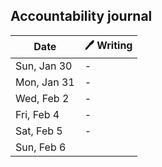 ## Accountability journal

| Date        | 🖊 Writing |
| ----------- | --------- |
| Sun, Jan 30 | -         |
| Mon, Jan 31 | -         |
| Wed, Feb 2  | -         |
| Fri, Feb 4  | -         |
| Sat, Feb 5  | -         |
| Sun, Feb 6  |           |
